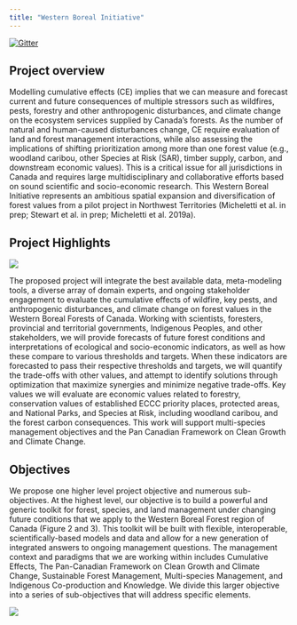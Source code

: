 ```yaml
---
title: "Western Boreal Initiative"
---
```


[![Gitter](https://badges.gitter.im/PredictiveEcology/western_boreal.svg)](https://gitter.im/PredictiveEcology/western_boreal?utm_source=badge&utm_medium=badge&utm_campaign=pr-badge)

## Project overview

Modelling cumulative effects (CE) implies that we can measure and forecast current and future consequences of multiple stressors such as wildfires, pests, forestry and other anthropogenic disturbances, and climate change on the ecosystem services supplied by Canada's forests.
As the number of natural and human-caused disturbances change, CE require evaluation of land and forest management interactions, while also assessing the implications of shifting prioritization among more than one forest value (e.g., woodland caribou, other Species at Risk (SAR), timber supply, carbon, and downstream economic values).
This is a critical issue for all jurisdictions in Canada and requires large multidisciplinary and collaborative efforts based on sound scientific and socio-economic research.
This Western Boreal Initiative represents an ambitious spatial expansion and diversification of forest values from a pilot project in Northwest Territories (Micheletti et al. in prep; Stewart et al. in prep; Micheletti et al. 2019a).

## Project Highlights

![](https://github.com/PredictiveEcology/WesternBorealInitiative/raw/master/figures/WBI_studyArea_gg.png)

The proposed project will integrate the best available data, meta-modeling tools, a diverse array of domain experts, and ongoing stakeholder engagement to evaluate the cumulative effects of wildfire, key pests, and anthropogenic disturbances, and climate change on forest values in the Western Boreal Forests of Canada.
Working with scientists, foresters, provincial and territorial governments, Indigenous Peoples, and other stakeholders, we will provide forecasts of future forest conditions and interpretations of ecological and socio-economic indicators, as well as how these compare to various thresholds and targets.
When these indicators are forecasted to pass their respective thresholds and targets, we will quantify the trade-offs with other values, and attempt to identify solutions through optimization that maximize synergies and minimize negative trade-offs.
Key values we will evaluate are economic values related to forestry, conservation values of established ECCC priority places, protected areas, and National Parks, and Species at Risk, including woodland caribou, and the forest carbon consequences.
This work will support multi-species management objectives and the Pan Canadian Framework on Clean Growth and Climate Change.

## Objectives

We propose one higher level project objective and numerous sub-objectives.
At the highest level, our objective is to build a powerful and generic toolkit for forest, species, and land management under changing future conditions that we apply to the Western Boreal Forest region of Canada (Figure 2 and 3).
This toolkit will be built with flexible, interoperable, scientifically-based models and data and allow for a new generation of integrated answers to ongoing management questions.
The management context and paradigms that we are working within includes Cumulative Effects, The Pan-Canadian Framework on Clean Growth and Climate Change, Sustainable Forest Management, Multi-species Management, and Indigenous Co-production and Knowledge.
We divide this larger objective into a series of sub-objectives that will address specific elements.

![](https://github.com/PredictiveEcology/WesternBorealInitiative/raw/master/figures/WesternBorealArrowsDiagram.png)
